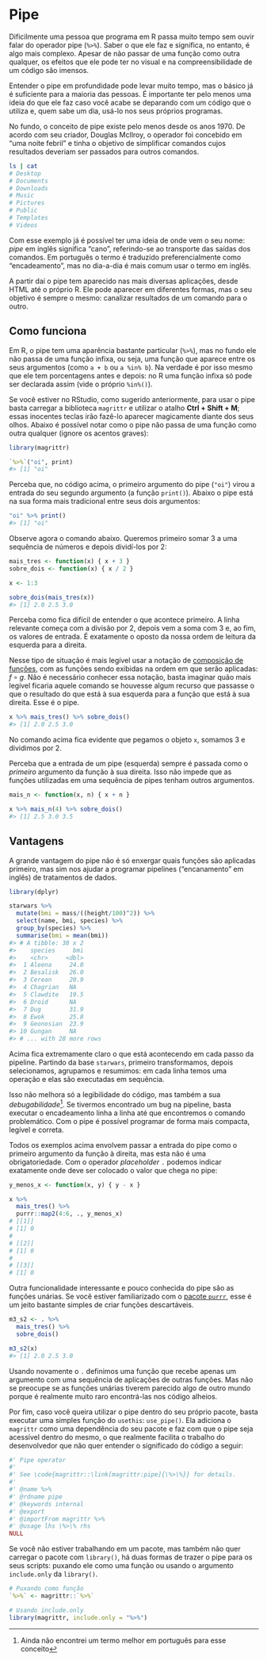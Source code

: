 # Pipe {#pipe}

Dificilmente uma pessoa que programa em R passa muito tempo sem ouvir falar do operador
pipe (`%>%`). Saber o que ele faz e significa, no entanto, é algo mais complexo.
Apesar de não passar de uma função como outra qualquer, os efeitos que ele pode
ter no visual e na compreensibilidade de um código são imensos.

Entender o pipe em profundidade pode levar muito tempo, mas o básico já é
suficiente para a maioria das pessoas. É importante ter pelo menos uma ideia do
que ele faz caso você acabe se deparando com um código que o utiliza e, quem
sabe um dia, usá-lo nos seus próprios programas.

No fundo, o conceito de pipe existe pelo menos desde os anos 1970. De acordo com
seu criador, Douglas McIlroy, o operador foi concebido em "uma noite febril" e
tinha o objetivo de simplificar comandos cujos resultados deveriam ser passados
para outros comandos.

```sh
ls | cat
# Desktop
# Documents
# Downloads
# Music
# Pictures
# Public
# Templates
# Videos
```

Com esse exemplo já é possível ter uma ideia de onde vem o seu nome: _pipe_ em
inglês significa "cano", referindo-se ao transporte das saídas dos comandos. Em
português o termo é traduzido preferencialmente como "encadeamento", mas no
dia-a-dia é mais comum usar o termo em inglês.

A partir daí o pipe tem aparecido nas mais diversas aplicações, desde HTML até o
próprio R. Ele pode aparecer em diferentes formas, mas o seu objetivo é sempre o
mesmo: canalizar resultados de um comando para o outro.

## Como funciona

Em R, o pipe tem uma aparência bastante particular (`%>%`), mas no fundo ele não
passa de uma função infixa, ou seja, uma função que aparece entre os seus
argumentos (como `a + b` ou `a %in% b`). Na verdade é por isso mesmo que ele tem
porcentagens antes e depois: no R uma função infixa só pode ser declarada assim
(vide o próprio `%in%()`).

Se você estiver no RStudio, como sugerido anteriormente, para usar o pipe basta
carregar a biblioteca `magrittr` e utilizar o atalho **Ctrl + Shift + M**; essas
inocentes teclas irão fazê-lo aparecer magicamente diante dos seus olhos. Abaixo
é possível notar como o pipe não passa de uma função como outra qualquer (ignore
os acentos graves):

```r
library(magrittr)

`%>%`("oi", print)
#> [1] "oi"
```

Perceba que, no código acima, o primeiro argumento do pipe (`"oi"`) virou a
entrada do seu segundo argumento (a função `print()`). Abaixo o pipe está na sua
forma mais tradicional entre seus dois argumentos:

```r
"oi" %>% print()
#> [1] "oi"
```

Observe agora o comando abaixo. Queremos primeiro somar 3 a uma sequência de
números e depois dividí-los por 2:

```r
mais_tres <- function(x) { x + 3 }
sobre_dois <- function(x) { x / 2 }

x <- 1:3

sobre_dois(mais_tres(x))
#> [1] 2.0 2.5 3.0
```

Perceba como fica difícil de entender o que acontece primeiro. A linha relevante
começa com a divisão por 2, depois vem a soma com 3 e, ao fim, os valores de
entrada. É exatamente o oposto da nossa ordem de leitura da esquerda para a
direita.

Nesse tipo de situação é mais legível usar a notação de [composição de
funções](https://pt.wikipedia.org/wiki/Composi%C3%A7%C3%A3o_de_fun%C3%A7%C3%B5es),
com as funções sendo exibidas na ordem em que serão aplicadas: $f \circ g$. Não
é necessário conhecer essa notação, basta imaginar quão mais legível ficaria
aquele comando se houvesse algum recurso que passasse o que o resultado do que
está à sua esquerda para a função que está à sua direita. Esse é o pipe.

```r
x %>% mais_tres() %>% sobre_dois()
#> [1] 2.0 2.5 3.0
```

No comando acima fica evidente que pegamos o objeto `x`, somamos 3 e dividimos
por 2.

Perceba que a entrada de um pipe (esquerda) sempre é passada como o _primeiro_
argumento da função à sua direita. Isso não impede que as funções utilizadas em
uma sequência de pipes tenham outros argumentos.

```r
mais_n <- function(x, n) { x + n }

x %>% mais_n(4) %>% sobre_dois()
#> [1] 2.5 3.0 3.5
```

## Vantagens

A grande vantagem do pipe não é só enxergar quais funções são aplicadas
primeiro, mas sim nos ajudar a programar pipelines ("encanamento" em inglês) de
tratamentos de dados.

```r
library(dplyr)

starwars %>% 
  mutate(bmi = mass/((height/100)^2)) %>%
  select(name, bmi, species) %>%
  group_by(species) %>%
  summarise(bmi = mean(bmi))
#> # A tibble: 38 x 2
#>    species     bmi
#>    <chr>     <dbl>
#>  1 Aleena     24.0
#>  2 Besalisk   26.0
#>  3 Cerean     20.9
#>  4 Chagrian   NA  
#>  5 Clawdite   19.5
#>  6 Droid      NA  
#>  7 Dug        31.9
#>  8 Ewok       25.8
#>  9 Geonosian  23.9
#> 10 Gungan     NA  
#> # ... with 28 more rows
```

Acima fica extremamente claro o que está acontecendo em cada passo da pipeline.
Partindo da base `starwars`, primeiro transformamos, depois selecionamos,
agrupamos e resumimos: em cada linha temos uma operação e elas são executadas
em sequência.

Isso não melhora só a legibilidade do código, mas também a sua
_debugabilidade_^[Ainda não encontrei um termo melhor em português para esse
conceito]. Se tivermos encontrado um bug na pipeline, basta executar o
encadeamento linha a linha até que encontremos o comando problemático. Com o
pipe é possível programar de forma mais compacta, legível e correta.

Todos os exemplos acima envolvem passar a entrada do pipe como o primeiro
argumento da função à direita, mas esta não é uma obrigatoriedade. Com o
operador _placeholder_ `.` podemos indicar exatamente onde deve ser colocado o
valor que chega no pipe:

```r
y_menos_x <- function(x, y) { y - x }

x %>%
  mais_tres() %>%
  purrr::map2(4:6, ., y_menos_x)
# [[1]]
# [1] 0
# 
# [[2]]
# [1] 0
# 
# [[3]]
# [1] 0
```


Outra funcionalidade interessante e pouco conhecida do pipe são as funções
unárias. Se você estiver familiarizado com o [pacote
`purrr`](https://lente.dev/posts/magica-purrr/), esse é um jeito bastante
simples de criar funções descartáveis.


```r
m3_s2 <- . %>%
  mais_tres() %>%
  sobre_dois()

m3_s2(x)
#> [1] 2.0 2.5 3.0
```

Usando novamente o `.` definimos uma função que recebe apenas um argumento com
uma sequência de aplicações de outras funções. Mas não se preocupe se as funções
unárias tiverem parecido algo de outro mundo porque é realmente muito raro
encontrá-las nos código alheios.

Por fim, caso você queira utilizar o pipe dentro do seu próprio pacote, basta
executar uma simples função do `usethis`: `use_pipe()`. Ela adiciona o
`magrittr` como uma dependência do seu pacote e faz com que o pipe seja
acessível dentro do mesmo, o que realmente facilita o trabalho do desenvolvedor
que não quer entender o significado do código a seguir:

```r
#' Pipe operator
#'
#' See \code{magrittr::\link[magrittr:pipe]{\%>\%}} for details.
#'
#' @name %>%
#' @rdname pipe
#' @keywords internal
#' @export
#' @importFrom magrittr %>%
#' @usage lhs \%>\% rhs
NULL
```

Se você não estiver trabalhando em um pacote, mas também não quer carregar o
pacote com `library()`, há duas formas de trazer o pipe para os seus scripts:
puxando ele como uma função ou usando o argumento `include.only` da `library()`.

```r
# Puxando como função
`%>%` <- magrittr::`%>%`

# Usando include.only
library(magrittr, include.only = "%>%")
```
